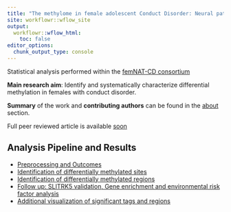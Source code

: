 ```yaml
---
title: "The methylome in female adolescent Conduct Disorder: Neural pathomechanisms and Environmental Risk Factors"
site: workflowr::wflow_site
output:
  workflowr::wflow_html:
    toc: false
editor_options:
  chunk_output_type: console
---
```


Statistical analysis performed within the [femNAT-CD consortium](https://femnat-cd.eu)

**Main research aim**: Identify and systematically characterize differential methylation in females with conduct disorder. 

**Summary** of the work and **contributing authors** can be found in the [about](about.html) section. 

Full peer reviewed article is available [soon]() 

## Analysis Pipeline and Results

* [Preprocessing and Outcomes](01_Preprocessing.html)
* [Identification of differentially methylated sites](02_1_Main_LME.html)
* [Identification of differentially methylated regions](02_2_Main_DMR.html)
* [Follow up: SLITRK5 validation, Gene enrichment and environmental risk factor analysis](03_01_Posthoc_analyses_Gene_Enrichment.html)
* [Additional visualization of significant tags and regions](04_Plot_Results.html)


